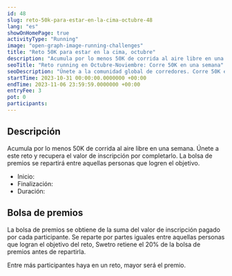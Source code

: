 ```yaml
---
id: 48
slug: reto-50k-para-estar-en-la-cima-octubre-48
lang: "es"
showOnHomePage: true
activityType: "Running"
image: "open-graph-image-running-challenges"
title: "Reto 50K para estar en la cima, octubre"
description: "Acumula por lo menos 50K de corrida al aire libre en una semana. Únete a este reto y recupera el valor de inscripción por completarlo. La bolsa de premios se repartirá entre aquellas personas que logren el objetivo."
seoTitle: "Reto running en Octubre-Noviembre: Corre 50K en una semana"
seoDescription: "Únete a la comunidad global de corredores. Corre 50K en una semana, conecta y compite con atletas de todo el mundo. ¡Inscríbete hoy!"
startTime: 2023-10-31 00:00:00.0000000 +00:00
endTime: 2023-11-06 23:59:59.0000000 +00:00
entryFee: 3
pot: 0
participants:
---
```



## Descripción

Acumula por lo menos 50K de corrida al aire libre en una semana. Únete a este reto y recupera el valor de inscripción por completarlo. La bolsa de premios se repartirá entre aquellas personas que logren el objetivo.

- Inicio: <ChallengeDate date={frontmatter.startTime} lang={frontmatter.lang} showTime="true" client:load />
- Finalización: <ChallengeDate date={frontmatter.endTime} lang={frontmatter.lang} showTime="true" client:load />
- Duración: <ChallengeDuration startTime={frontmatter.startTime} endTime={frontmatter.endTime} lang={frontmatter.lang} client:load />

## Bolsa de premios

La bolsa de premios se obtiene de la suma del valor de inscripción pagado por cada participante. Se reparte por partes iguales entre aquellas personas que logran el objetivo del reto, Swetro retiene el 20% de la bolsa de premios antes de repartirla.

Entre más participantes haya en un reto, mayor será el premio.
